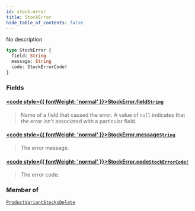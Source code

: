 ```yaml
---
id: stock-error
title: StockError
hide_table_of_contents: false
---
```








No description

```graphql
type StockError {
  field: String
  message: String
  code: StockErrorCode!
}
```


### Fields

#### [<code style={{ fontWeight: 'normal' }}>StockError.<b>field</b></code>](#)<Bullet />[`String`](../../../developer/api-reference/scalars/string) <Badge class="secondary" text="scalar"/>
> Name of a field that caused the error. A value of `null` indicates that the error isn't associated with a particular field.
> 

#### [<code style={{ fontWeight: 'normal' }}>StockError.<b>message</b></code>](#)<Bullet />[`String`](../../../developer/api-reference/scalars/string) <Badge class="secondary" text="scalar"/>
> The error message.
> 

#### [<code style={{ fontWeight: 'normal' }}>StockError.<b>code</b></code>](#)<Bullet />[`StockErrorCode!`](../../../developer/api-reference/enums/stock-error-code) <Badge class="secondary" text="non-null"/> <Badge class="secondary" text="enum"/>
> The error code.
> 



### Member of

[`ProductVariantStocksDelete`](../../../developer/api-reference/objects/product-variant-stocks-delete)  <Badge class="secondary" text="object"/>



